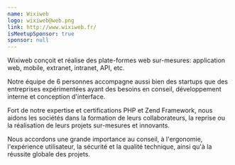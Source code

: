 ```yaml
---
name: Wixiweb
logo: wixiweb@web.png
link: http://www.wixiweb.fr/
isMeetupSponsor: true
sponsor: null
---
```


Wixiweb conçoit et réalise des plate-formes web sur-mesures: application web,
mobile, extranet, intranet, API, etc.

Notre équipe de 6 personnes accompagne aussi bien des startups que des
entreprises expérimentées ayant des besoins en conseil, développement interne
et conception d'interface.

Fort de notre expertise et certifications PHP et Zend Framework, nous aidons
les sociétés dans la formation de leurs collaborateurs, la reprise ou la
réalisation de leurs projets sur-mesures et innovants.

Nous accordons une grande importance au conseil, à l'ergonomie, l'expérience
utilisateur, la sécurité et la qualité technique, ainsi qu'à la réussite globale
des projets.